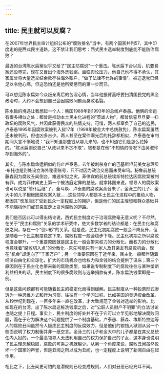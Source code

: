 ```yaml
---
---
---
```

title: 民主就可以反腐？
---



在2007年世界民主审计组织公布的"腐败排名"当中，有两个国家并列57，其中印度走的是西式民主道路。这不禁让我们思考：西式民主选举制度到底能不能防治腐败？

最近的台湾陈水扁案似乎又给了"民主防腐说"一个重击。陈水扁下台以后，机要费案还没审完，现在又冒出个海外洗钱案。面临舆论压力，他自己也不得不承认，其家属曾将大量选举结余款存往海外账户，"做了法律不允许的事情"。被迫退党已经足以令他心痛，但这恐怕还是他所受惩罚的第一步而已。

可以想见陈水扁如今众叛亲离后的苦涩心情，当年他振臂高呼要扫清国民党的黑金政治时，大约不会想到自己会因腐败问题而身败名裂。

陈水扁的境遇让我想起一个人：韩国1988年到1993年的总统卢泰愚。他俩的命运有很多相似之处：都曾是推动本土民主化进程的"英雄人物"，都曾信誓旦旦要一扫政坛的腐败风气，并因此获得民众的热情支持。可惜，两人都辜负了自己的选民，卢泰愚1995年因腐败案被判入狱17年（1998年被金大中总统赦免），陈水扁案虽然还未被判刑，但也凶多吉少。两人甚至在案件曝光后的托辞都相似，卢泰愚在审判期间大言不惭地说："我不知道那些钱从哪儿来的，也不知道它们是怎么花掉的。"陈水扁则说自己"从政以来不贪不取"，钱都是在他"不知情的情况下由吴淑珍存到海外的"。

其实，与陈水扁命运相似的何止卢泰愚。去年被刺杀身亡的巴基斯坦前美女总理贝·布托也是到处设立海外秘密账号，只不过因为政治交易而未受审讯。秘鲁前总统藤森因为腐败丑闻倒台，难逃牢狱之灾。菲律宾的前总统埃斯特拉达因腐败案被判有罪，成为菲律宾史上第一个被法庭定罪的总统。就拿韩国来说，领导人的腐败案也可以说是"前仆后继"了，全斗焕、卢泰愚的腐败案余音未了，金泳三的儿子、金大中的儿子相继因腐败案入狱……这些领导人都是本土民主化进程中的推动人物，都因其"改革胆识"受到民众一定程度上的拥护，但是他们的民主理想和群众基础并不能阻挡他们或其亲属走上贪污腐败的道路。

我们是否因此可以得出结论说，西式民主制度对于治理腐败毫无意义呢？不尽然。在关于"民主和腐败"关系的学术研究中，绝大多数学者的结论都是：在民主化和腐败之间，存在一个"倒U形"的关系，就是说，民主化初期腐败一般会不降反升，但是随着一个民主制度稳定下来，腐败程度一般会稳步下降。民主化初期之所以腐败程度会攀升，一个重要原因就是民主化一般会带来权力的分散化，而权力的分散化也意味着"腐败切入点"的分散化--原先可能只有一家人及其亲友有腐败机会，现在"机会"却走向了"千家万户"；另一个重要原因在于近年来，民主化一般都伴随着经济自由化和全球化，扩大的市场机会也给权力和金钱的结合提供了温床；第三个原因则在于民主化也带来新的腐败类型，如果说专制制度下的腐败往往与某种垄断利益相关的话，民主制度下的很多腐败则与选举捐款有关。陈水扁洗钱案即是一例。

但是这些问题都有可能随着民主的稳定化而得到缓解。民主制度从一种投票形式渗透为一种思维方式和行为习惯，往往有一个学习过程。比如美国的竞选资金改革，从19世纪到现在，一百多年来一直在改革，才大致规范了金钱对选举的影响。比如现在的台湾，出了陈水扁这桩洗钱案之后，对"公职人员财产不明罪"的立法讨论也随之提上日程。事实上，民主制度的好处并不在于它可以立竿见影地解决腐败问题，而在于它为解决这个问题提供了一个制度基础。卢泰愚、藤森、埃斯特拉达等人的腐败丑闻虽然令人疑虑民主制度的反腐效力，但是他们的锒铛入狱则从另一个侧面说明了权力制衡并非一纸空言。金泳三的儿子和金大中的儿子都是在其父总统任内入狱的，一个最高领导人无法利用自己的权力保护自己的子女，这本身也说明了民主理念越稳固，腐败的可乘之机就越少。从另一个角度来说，腐败丑闻虽然败坏一个国家的声誉，但是丑闻之所以成为丑闻，也一定程度上说明了新闻自由在起作用。

相比之下，比丑闻更可怕的是潜规则已经变成规则，人们对丑恶已经充耳不闻。